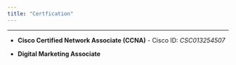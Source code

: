 ```yaml
---
title: "Certfication"
---
```

<div style="
   position: fixed;
   top: 0;
   left: 0;
   width: 100vw;
   height: 100vh;
   background: url('images/cert.jpg') center/cover no-repeat;
   z-index: -1;
"></div>
---

-   **Cisco Certified Network Associate (CCNA)** - Cisco ID: *CSC013254507*

-   **Digital Marketing Associate**